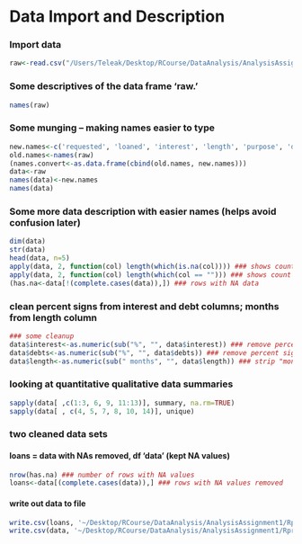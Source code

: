 Data Import and Description 
=============================

### Import data 
```r
raw<-read.csv("/Users/Teleak/Desktop/RCourse/DataAnalysis/AnalysisAssignment1/Rproject/WorkingData/loansData.csv")
```
### Some descriptives of the data frame 'raw.'
```r
names(raw)
```
### Some munging -- making names easier to type
```r
new.names<-c('requested', 'loaned', 'interest', 'length', 'purpose', 'debts', 'state', 'home', 'income', 'fico', 'o.credit', 'r.credit', 'inquiries', 'employed')
old.names<-names(raw)
(names.convert<-as.data.frame(cbind(old.names, new.names)))
data<-raw
names(data)<-new.names
names(data)
```
### Some more data description with easier names (helps avoid confusion later)
```r
dim(data)
str(data)
head(data, n=5)
apply(data, 2, function(col) length(which(is.na(col)))) ### shows count of NA values by column
apply(data, 2, function(col) length(which(col == ""))) ### shows count of blank values by column
(has.na<-data[!(complete.cases(data)),]) ### rows with NA data 
```
### clean percent signs from interest and debt columns; months from length column
```r
### some cleanup
data$interest<-as.numeric(sub("%", "", data$interest)) ### remove percent sign on interest
data$debts<-as.numeric(sub("%", "", data$debts)) ### remove percent sign on interest
data$length<-as.numeric(sub(" months", "", data$length)) ### strip "months" text off of months column
```

### looking at quantitative qualitative data summaries
```r
sapply(data[ ,c(1:3, 6, 9, 11:13)], summary, na.rm=TRUE)
sapply(data[ , c(4, 5, 7, 8, 10, 14)], unique)
```
### two cleaned data sets

#### loans = data with NAs removed, df 'data' (kept NA values)
```r
nrow(has.na) ### number of rows with NA values
loans<-data[(complete.cases(data)),] ### rows with NA values removed
```



#### write out data to file
```r
write.csv(loans, '~/Desktop/RCourse/DataAnalysis/AnalysisAssignment1/Rproject/ProcessedData/Working/loans.csv')
write.csv(data, '~/Desktop/RCourse/DataAnalysis/AnalysisAssignment1/Rproject/ProcessedData/Working/data.csv')
```